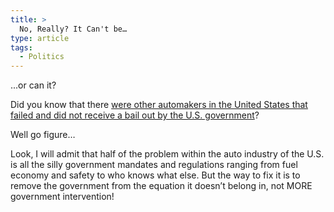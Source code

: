 ```yaml
---
title: >
  No, Really? It Can't be…
type: article
tags:
  - Politics
---
```


...or can it?

Did you know that there [were other automakers in the United States that failed and did not receive a bail out by the U.S. government](http://www.foxnews.com/story/0,2933,457509,00.html)?

Well go figure…

Look, I will admit that half of the problem within the auto industry of the U.S. is all the silly government mandates and regulations ranging from fuel economy and safety to who knows what else. But the way to fix it is to remove the government from the equation it doesn’t belong in, not MORE government intervention!
